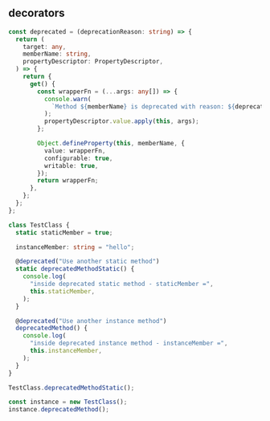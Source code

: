 
## decorators

```ts
const deprecated = (deprecationReason: string) => {
  return (
    target: any,
    memberName: string,
    propertyDescriptor: PropertyDescriptor,
  ) => {
    return {
      get() {
        const wrapperFn = (...args: any[]) => {
          console.warn(
            `Method ${memberName} is deprecated with reason: ${deprecationReason}`,
          );
          propertyDescriptor.value.apply(this, args);
        };

        Object.defineProperty(this, memberName, {
          value: wrapperFn,
          configurable: true,
          writable: true,
        });
        return wrapperFn;
      },
    };
  };
};

class TestClass {
  static staticMember = true;

  instanceMember: string = "hello";

  @deprecated("Use another static method")
  static deprecatedMethodStatic() {
    console.log(
      "inside deprecated static method - staticMember =",
      this.staticMember,
    );
  }

  @deprecated("Use another instance method")
  deprecatedMethod() {
    console.log(
      "inside deprecated instance method - instanceMember =",
      this.instanceMember,
    );
  }
}

TestClass.deprecatedMethodStatic();

const instance = new TestClass();
instance.deprecatedMethod();
```
